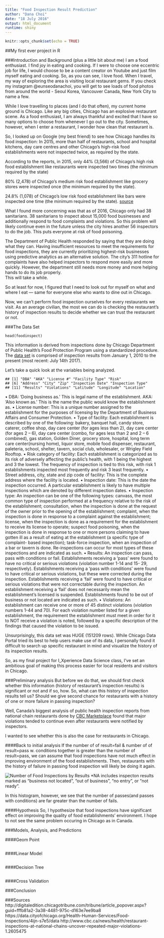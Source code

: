 ```yaml
---
title: "Food Inspection Result Prediction"
author: "Dana Choi"
date: "18 July 2016"
output: html_document
runtime: shiny
---
```


```r
knitr::opts_chunk$set(echo = TRUE)
```

##My first ever project in R 

###Introduction and Background (plus a little bit about me)
I am a food enthusiast.
I find joy in eating and cooking. If I were to choose one eccentric job for life, I  would choose to be a content creator on Youtube and just film myself eating and cooking. 
So, as you can see, I love food. 
When I travel, my way of exploring the area is visiting local restaurant gems.
If you check my instagram @eunseodanachoi, you will get to see loads of food photos from around the world - Seoul Korea, Vancouver Canada, New York City to name a few. 

While I love travelling to places (and I do that often), my current home ground is Chicago. 
Like any big cities, Chicago has an explosive restaurant scene. As a food enthusiast, I am always thankful and excited that I have so many options to choose from whenever I go out to the city.
Sometimes, however, when I enter a restaurant, I wonder how clean that restaurant is. 

So, I looked up on Google (my best friend) to see how Chicago handles its food inspection: 
In 2015, more than half of restaurants, school and hospital kitchens, day care centres and other Chicago’s high-risk food establishments were not inspected twice, as required by the state. 

According to the reports, in 2015, 
only 44% (3,566) of Chicago’s high risk food establishment like restaurants were inspected two times (the minimum required by the state) 

80% (2,478) of Chicago’s medium risk food establishment like grocery stores were inspected once (the minimum required by the state). 

24.8% (1,078) of Chicago’s low risk food establishment like bars were inspected one time (the minimum required by the state). 
[source](http://digitaledition.chicagotribune.com/tribune/article_popover.aspx?guid=fffb81a2-3a38-4481-975c-d163e7ee9ba8) 


What I found more concerning was that as of 2016, Chicago only had 38 sanitarians. 38 sanitarians to inspect about 15,000 food businesses and additionally respond to food complaints and violations. So this problem will likely continue even in the future unless the city hires another 56 inspectors to do the job. This puts everyone at risk of food poisoning.  

The Department of Public Health responded by saying that they are doing what they can. 
Having insufficient resources to meet the requirements for food inspections, they are currently prioritizing highest-risk businesses using predictive analytics as an alternative solution. 
The city’s 311 hotline for complaints have also helped inspectors to respond more easily and more quickly. However, the department still needs more money and more helping hands to do its job properly.                                                                                                                                           
This will take a while. 

So at least for now, I figured that I need to look out for myself on what and where I eat — same for everyone else who wants to dine out in Chicago. 

Now, we can’t perform food inspection ourselves for every restaurants we visit. 
As an average civilian, the most we can do is checking the restaurant’s history of inspection results to decide whether we can trust the restaurant or not. 

###The Data Set 

```table
head(foodinspect)
```

This information is derived from inspections done by Chicago Department of Public Health’s Food Protection Program using a standardized procedure. The [data set](https://data.cityofchicago.org/Health-Human-Services/Food-Inspections/4ijn-s7e5/data) is comprised of inspection results from January 1, 2010 to the present (most recent: July 14th 2017). 

Let's take a quick look at the variables being analyzed. 
```data
## [1] "DBA" "AKA" "License #" "Facility Type" "Risk"
## [6] "Address" "City" "Zip" "Inspection Date" "Inspection Type"
## [11] "Results" "Violations" "Latitude" "Longitude" "Location"
```

• DBA: ‘Doing business as.’ This is legal name of the establishment.
  AKA: ‘Also known as.’ This is the name the public would know the establishment as.
• License number: This is a unique number assigned to the establishment for the
purposes of licensing by the Department of Business Affairs and Consumer Protection.
• Type of facility: Each establishment is described by one of the following: bakery, banquet
hall, candy store, caterer, coffee shop, day care center (for ages less than 2), day care
center (for ages 2 – 6), day care center (combo, for ages less than 2 and 2 – 6
combined), gas station, Golden Diner, grocery store, hospital, long term care
center(nursing home), liquor store, mobile food dispenser, restaurant, paleteria, school,
shelter, tavern, social club, wholesaler, or Wrigley Field Rooftop.
• Risk category of facility: Each establishment is categorized as to its risk of adversely
affecting the public’s health, with 1 being the highest and 3 the lowest. The frequency of
inspection is tied to this risk, with risk 1 establishments inspected most frequently and
risk 3 least frequently.
• Street address, city, state and zip code of facility: This is the complete address where
the facility is located.
• Inspection date: This is the date the inspection occurred. A particular establishment is
likely to have multiple inspections which are denoted by different inspection dates.
• Inspection type: An inspection can be one of the following types: canvass, the most
common type of inspection performed at a frequency relative to the risk of the
establishment; consultation, when the inspection is done at the request of the owner
prior to the opening of the establishment; complaint, when the inspection is done in
response to a complaint against the establishment; license, when the inspection is done
as a requirement for the establishment to receive its license to operate; suspect food
poisoning, when the inspection is done in response to one or more persons claiming to
have gotten ill as a result of eating at the establishment (a specific type of complaint-
based inspection); task-force inspection, when an inspection of a bar or tavern is done.
Re-inspections can occur for most types of these inspections and are indicated as such.
• Results: An inspection can pass, pass with conditions or fail. Establishments receiving a
‘pass’ were found to have no critical or serious violations (violation number 1-14 and 15-
29, respectively). Establishments receiving a ‘pass with conditions’ were found to have
critical or serious violations, but these were corrected during the inspection.
Establishments receiving a ‘fail’ were found to have critical or serious violations that
were not correctable during the inspection. An establishment receiving a ‘fail’ does not
necessarily mean the establishment’s licensed is suspended. Establishments found to
be out of business or not located are indicated as such.
• Violations: An establishment can receive one or more of 45 distinct violations (violation
numbers 1-44 and 70). For each violation number listed for a given establishment, the
requirement the establishment must meet in order for it to NOT receive a violation is
noted, followed by a specific description of the findings that caused the violation to be
issued. 


Unsurprisingly, this data set was HUGE (151209 rows).  While Chicago Data Portal tried its best to help users make use of its data, I personally found it difficult to search up specific restaurant in mind and visualize the history of its inspection results. 

So, as my final project for I_Xperience Data Science class, I’ve set an ambitious goal of making this process easier for local residents and visitors in Chicago. 

###Preliminary analysis 
But before we do that, we should first check whether this information (history of restaurant's inspection results) is significant or not and if so, how. 
So, what can this history of inspection results tell us? Should we give second chance for restaurants with a history of one or more failure in passing inspection? 

Well, Canada’s biggest analysis of public health inspection reports from national chain restaurants done by [CBC Marketplace](link:http://www.cbc.ca/news/health/restaurant-inspections-at-national-chains-uncover-repeated-major-violations-1.2605475) found that major violations tended to continue even after restaurants were notified by inspectors. 

I wanted to see whether this is also the case for restaurants in Chicago. 

####Back to initial analysis
If the number of of result=fail & number of of result=pass w. conditions together is greater than the number of result=pass, we can assume that food inspections have not much effect in improving environment of the food establishments. Then, restaurants with the history of failure in passing food inspection will likely be doing it again. 

![Number of Food Inspections by Results](/Users/danachoi/Dropbox/foodinspect/results_bar_graph.png)
*NA includes inspecton results marked as "business not located", "out of business", "no entry", or "not ready".

In this histogram, however, we see that the number of passes(and passes with conditions) are far greater than the number of fails. 

####Hypothesis 
So, I hypothesize that food inspections have significant effect on improving the quality of food establishments' environment. 
I hope to not see the same problem occuring in Chicago as in Canada. 

###Models, Analysis, and Predictions 

####Geom Point
```plot

```

####Linear Model
```linear


```

####Decision Tree
```decision
```

####Cross Validation 


###Conclusion


###Sources
http://digitaledition.chicagotribune.com/tribune/article_popover.aspx?guid=fffb81a2-3a38-4481-975c-d163e7ee9ba8
https://data.cityofchicago.org/Health-Human-Services/Food-Inspections/4ijn-s7e5/data
http://www.cbc.ca/news/health/restaurant-inspections-at-national-chains-uncover-repeated-major-violations-1.2605475